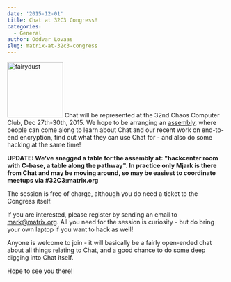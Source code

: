 ```yaml
---
date: '2015-12-01'
title: Chat at 32C3 Congress!
categories:
  - General
author: Oddvar Lovaas
slug: matrix-at-32c3-congress
---
```


<a href="http://ccc.de/"><img src="http://matrix.org/blog/wp-content/uploads/2015/12/fairydust.jpg" alt="fairydust" width="128" height="128" class="alignright size-full wp-image-1399" /></a>
Chat will be represented at the 32nd Chaos Computer Club, Dec 27th-30th, 2015. We hope to be arranging an <a href="https://events.ccc.de/congress/2015/wiki/Assembly:Chat">assembly</a>, where people can come along to learn about Chat and our recent work on end-to-end encryption, find out what they can use Chat for - and also do some hacking at the same time!

<b>UPDATE: We've snagged a table for the assembly at: "hackcenter room with C-base, a table along the pathway". In practice only Mjark is there from Chat and may be moving around, so may be easiest to coordinate meetups via #32C3:matrix.org</b>

The session is free of charge, although you do need a ticket to the Congress itself.

If you are interested, please register by sending an email to mark@matrix.org. All you need for the session is curiosity - but do bring your own laptop if you want to hack as well!

Anyone is welcome to join - it will basically be a fairly open-ended chat about all things relating to Chat, and a good chance to do some deep digging into Chat itself.

Hope to see you there!